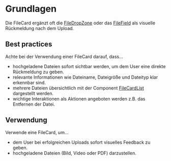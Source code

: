# Grundlagen

Die FileCard ergänzt oft die [FileDropZone](/03-components/upload/file-drop-zone) oder das [FileField](/03-components/form-controls/file-field) als visuelle Rückmeldung nach dem Upload.


## Best practices

Achte bei der Verwendung einer FileCard darauf, dass...

- hochgeladene Dateien sofort sichtbar werden, um dem User eine direkte Rückmeldung zu geben.
- relevante Informationen wie Dateiname, Dateigröße und Dateityp klar erkennbar sind.
- mehrere Dateien übersichtlich mit der Component [FileCardList](/03-components/upload/file-card-list) dargestellt werden.
- wichtige Interaktionen als Aktionen angeboten werden z.B. das Entfernen der Datei.



## Verwendung

Verwende eine FileCard, um...

- dem User bei erfolgreichen Uploads sofort visuelles Feedback zu geben.
- hochgeladene Dateien (Bild, Video oder PDF) darzustellen.
